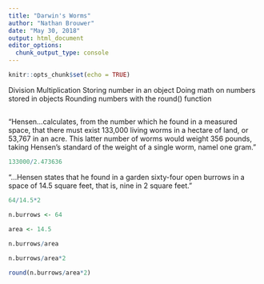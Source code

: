 ---
title: "Darwin's Worms"
author: "Nathan Brouwer"
date: "May 30, 2018"
output: html_document
editor_options: 
  chunk_output_type: console
---

```{r   include=FALSE}
knitr::opts_chunk$set(echo = TRUE)
```



Division
Multiplication
Storing number in an object
Doing math on numbers stored in objects
Rounding numbers with the round() function

##

"Hensen...calculates, from the number which he found in a measured space, that there must exist 133,000 living worms in a hectare of land, or 53,767 in an acre.  This latter number of worms would weight 356 pounds, taking Hensen's standard of the weight of a single worm, namel one gram."

```{r}
133000/2.473636
```



"...Hensen states that he found in a garden sixty-four open burrows in a space of 14.5 square feet, that is, nine in 2 square feet."


```{r}
64/14.5*2

n.burrows <- 64

area <- 14.5

n.burrows/area

n.burrows/area*2

round(n.burrows/area*2)
```


